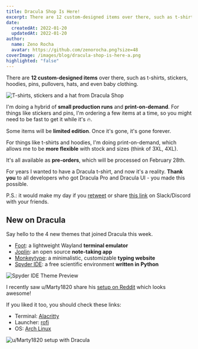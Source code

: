 ```yaml
---
title: Dracula Shop Is Here!
excerpt: There are 12 custom-designed items over there, such as t-shirts, stickers, hoodies, pins, pullovers, hats, and even baby clothing.
date:
  createdAt: 2022-01-20
  updatedAt: 2022-01-20
author:
  name: Zeno Rocha
  avatar: https://github.com/zenorocha.png?size=48
coverImage: /images/blog/dracula-shop-is-here-a.png
highlighted: "false"
---
```


There are **12 custom-designed items** over there, such as t-shirts, stickers, hoodies, pins, pullovers, hats, and even baby clothing.

![T-shirts, stickers and a hat from Dracula Shop](/images/blog/dracula-shop-is-here-a.png)

I'm doing a hybrid of **small production runs** and **print-on-demand**. For things like stickers and pins, I'm ordering a few items at a time, so you might need to be fast to get it while it's 🔥.

Some items will be **limited edition**. Once it's gone, it's gone forever.

For things like t-shirts and hoodies, I'm doing print-on-demand, which allows me to be **more flexible** with stock and sizes (think of 3XL, 4XL).

It's all available as **pre-orders**, which will be processed on February 28th.

For years I wanted to have a Dracula t-shirt, and now it's a reality. **Thank you** to all developers who got Dracula Pro and Dracula UI - you made this possible.

P.S.: it would make my day if you [retweet](https://twitter.com/zenorocha/status/1484174493819887624?s=20) or share [this link](https://draculatheme.com/shop) on Slack/Discord with your friends.

## New on Dracula

Say hello to the 4 new themes that joined Dracula this week.

- [Foot](/foot-terminal): a lightweight Wayland **terminal emulator**
- [Joplin](/joplin): an open source **note-taking app**
- [Monkeytype](/monkeytype): a minimalistic, customizable **typing website**
- [Spyder IDE](/spyder-ide): a free scientific environment **written in Python**

![Spyder IDE Theme Preview](/images/blog/dracula-shop-is-here-b.png)

I recently saw u/Marty1820 share his [setup on Reddit](https://www.reddit.com/r/unixporn/comments/rpr31j/qtile_dracula_theme_everything/) which looks awesome!

If you liked it too, you should check these links:

- Terminal: [Alacritty](/alacritty)
- Launcher: [rofi](/rofi)
- OS: [Arch Linux](https://archlinux.org/)

![u/Marty1820 setup with Dracula](/images/blog/dracula-shop-is-here-c.png)
